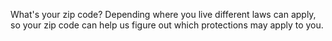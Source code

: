 
What's your zip code? Depending where you live different laws can apply, so your zip code can help us figure out which protections may apply to you.

<Zip /><p></p>
<FlowSelector errText="Please enter a valid California ZIP code" btnText="Look up!" />
